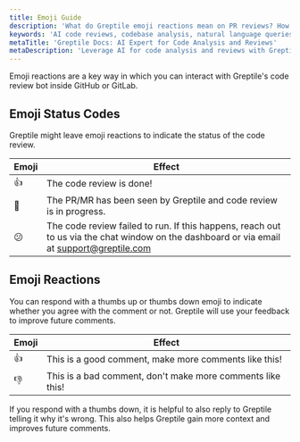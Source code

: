 ```yaml
---
title: Emoji Guide
description: 'What do Greptile emoji reactions mean on PR reviews? How do I use them?'
keywords: 'AI code reviews, codebase analysis, natural language queries, GitHub integration, Slack integration, PR review bot'
metaTitle: 'Greptile Docs: AI Expert for Code Analysis and Reviews'
metaDescription: 'Leverage AI for code analysis and reviews with Greptile. Get expert insights on your codebase through natural language queries and integrations.'
---
```


Emoji reactions are a key way in which you can interact with Greptile's code review bot inside GitHub or GitLab. 

## Emoji Status Codes

Greptile might leave emoji reactions to indicate the status of the code review.

| Emoji     | Effect |
|-----------|--------|
| 👍        | The code review is done! |
| 👀        | The PR/MR has been seen by Greptile and code review is in progress. |
| 😕        | The code review failed to run. If this happens, reach out to us via the chat window on the dashboard or via email at [support@greptile.com](mailto:support@greptile.com) |


## Emoji Reactions

You can respond with a thumbs up or thumbs down emoji to indicate whether you agree with the comment or not. Greptile will use your feedback to improve future comments.

| Emoji     | Effect |
|-----------|--------|
| 👍        | This is a good comment, make more comments like this! |
| 👎        | This is a bad comment, don't make more comments like this! |

If you respond with a thumbs down, it is helpful to also reply to Greptile telling it why it's wrong. This also helps Greptile gain more context and improves future comments.


